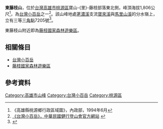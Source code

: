 '''東藤枝山'''，位於[[台灣|台灣]][[高雄市|高雄市]][[桃源區|桃源區]]寶山-{里}-藤枝部落東北側，峰頂海拔1,806公尺<ref>《高雄縣桃源鄉行政區域圖》，內政部，1994年6月</ref>，為[[台灣小百岳|台灣小百岳]]之一<ref>
[http://alpineclub.machinerytoday.com/tier/front/bin/ptlist.phtml?Category=100106550 《台灣小百岳》，中華民國健行登山會官方網站] {{webarchive|url=https://web.archive.org/web/20120418133914/http://alpineclub.machinerytoday.com/tier/front/bin/ptlist.phtml?Category=100106550 |date=2012-04-18 }}</ref>。該山峰地處[[荖濃溪|荖濃溪]]支流[[寶來溪|寶來溪]]與[[馬里山溪|馬里山溪]]的分水嶺上，立有三等[[三角點|三角點]]7205號<ref>{{Cite web |url=http://tw.myblog.yahoo.com/panyulin0714/article?mid=26408&sc=1 |title=《【高雄桃源】1001231-小百岳～東藤枝山（1772峰越嶺線）》，這是雨林老爬的部落格 |accessdate=2012-03-24 |archive-date=2019-08-27 |archive-url=https://web.archive.org/web/20190827085718/http://tw.myblog.yahoo.com/panyulin0714/article?mid=26408&sc=1 |dead-url=yes }}</ref>。

東藤枝山附近即為[[藤枝國家森林遊樂區|藤枝國家森林遊樂區]]。

==相關條目==
*[[台灣小百岳|台灣小百岳]]
*[[藤枝國家森林遊樂區|藤枝國家森林遊樂區]]

==參考資料==
<div class="references-small">
<references />
</div>

[[Category:高雄市山峰|Category:高雄市山峰]]
[[Category:台灣小百岳|Category:台灣小百岳]]
[[Category:桃源區|Category:桃源區]]